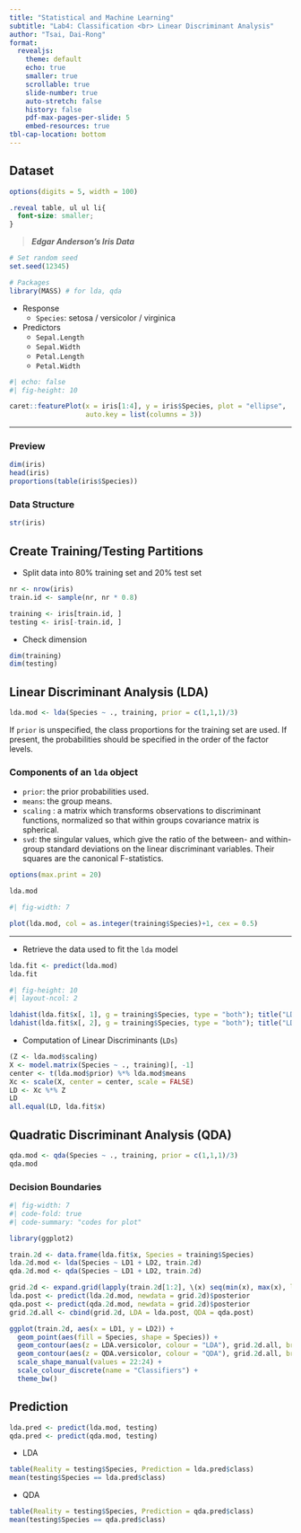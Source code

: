 ```yaml
---
title: "Statistical and Machine Learning"
subtitle: "Lab4: Classification <br> Linear Discriminant Analysis"
author: "Tsai, Dai-Rong"
format:
  revealjs:
    theme: default
    echo: true
    smaller: true
    scrollable: true
    slide-number: true
    auto-stretch: false
    history: false
    pdf-max-pages-per-slide: 5
    embed-resources: true
tbl-cap-location: bottom
---
```


## Dataset

```r
options(digits = 5, width = 100)
```

```css
.reveal table, ul ul li{
  font-size: smaller;
}
```

> ***Edgar Anderson's Iris Data***

```r
# Set random seed
set.seed(12345)

# Packages
library(MASS) # for lda, qda
```

::: {layout-ncol=2}

- Response
    - `Species`: setosa / versicolor / virginica
- Predictors
    - `Sepal.Length`
    - `Sepal.Width`
    - `Petal.Length`
    - `Petal.Width`

```r
#| echo: false
#| fig-height: 10

caret::featurePlot(x = iris[1:4], y = iris$Species, plot = "ellipse",
                   auto.key = list(columns = 3))
```

:::

---

::: {.panel-tabset}

### Preview

```r
dim(iris)
head(iris)
proportions(table(iris$Species))
```

### Data Structure

```r
str(iris)
```

:::

## Create Training/Testing Partitions

- Split data into 80% training set and 20% test set

```r
nr <- nrow(iris)
train.id <- sample(nr, nr * 0.8)

training <- iris[train.id, ]
testing <- iris[-train.id, ]
```

- Check dimension

```r
dim(training)
dim(testing)
```

## Linear Discriminant Analysis (LDA)

```r
lda.mod <- lda(Species ~ ., training, prior = c(1,1,1)/3)
```

::: {.callout-note appearance="minimal"}

If `prior` is unspecified, the class proportions for the training set are used. If present, the probabilities should be specified in the order of the factor levels.

:::

::: {.callout-tip}

### Components of an `lda` object

- `prior`: the prior probabilities used.
- `means`: the group means.
- `scaling` : a matrix which transforms observations to discriminant functions, normalized so that within groups covariance matrix is spherical.
- `svd`: the singular values, which give the ratio of the between- and within-group standard deviations on the linear discriminant variables. Their squares are the canonical F-statistics.

:::

```r
options(max.print = 20)
```

```r
lda.mod
```

```r
#| fig-width: 7

plot(lda.mod, col = as.integer(training$Species)+1, cex = 0.5)
```

---

- Retrieve the data used to fit the `lda` model

```r
lda.fit <- predict(lda.mod)
lda.fit
```

```r
#| fig-height: 10
#| layout-ncol: 2

ldahist(lda.fit$x[, 1], g = training$Species, type = "both"); title("LD1", cex.main = 2)
ldahist(lda.fit$x[, 2], g = training$Species, type = "both"); title("LD2", cex.main = 2)
```

- Computation of Linear Discriminants (`LDs`)

```r
(Z <- lda.mod$scaling)
X <- model.matrix(Species ~ ., training)[, -1]
center <- t(lda.mod$prior) %*% lda.mod$means
Xc <- scale(X, center = center, scale = FALSE)
LD <- Xc %*% Z
LD
all.equal(LD, lda.fit$x)
```

## Quadratic Discriminant Analysis (QDA)

```r
qda.mod <- qda(Species ~ ., training, prior = c(1,1,1)/3)
qda.mod
```

### Decision Boundaries

```r
#| fig-width: 7
#| code-fold: true
#| code-summary: "codes for plot"

library(ggplot2)

train.2d <- data.frame(lda.fit$x, Species = training$Species)
lda.2d.mod <- lda(Species ~ LD1 + LD2, train.2d)
qda.2d.mod <- qda(Species ~ LD1 + LD2, train.2d)

grid.2d <- expand.grid(lapply(train.2d[1:2], \(x) seq(min(x), max(x), length.out = 200)))
lda.post <- predict(lda.2d.mod, newdata = grid.2d)$posterior
qda.post <- predict(qda.2d.mod, newdata = grid.2d)$posterior
grid.2d.all <- cbind(grid.2d, LDA = lda.post, QDA = qda.post)

ggplot(train.2d, aes(x = LD1, y = LD2)) +
  geom_point(aes(fill = Species, shape = Species)) +
  geom_contour(aes(z = LDA.versicolor, colour = "LDA"), grid.2d.all, breaks = 0.5) +
  geom_contour(aes(z = QDA.versicolor, colour = "QDA"), grid.2d.all, breaks = 0.5) +
  scale_shape_manual(values = 22:24) +
  scale_colour_discrete(name = "Classifiers") +
  theme_bw()
```

## Prediction

```r
lda.pred <- predict(lda.mod, testing)
qda.pred <- predict(qda.mod, testing)
```

- LDA

```r
table(Reality = testing$Species, Prediction = lda.pred$class)
mean(testing$Species == lda.pred$class)
```

- QDA

```r
table(Reality = testing$Species, Prediction = qda.pred$class)
mean(testing$Species == qda.pred$class)
```
